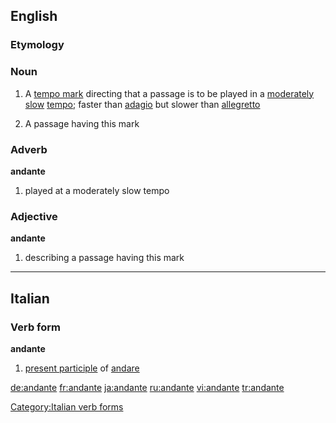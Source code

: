==English==
===Etymology===
{{It.}}

===Noun===
{{en-noun}}

#{{music}} A [[tempo mark]] directing that a passage is to be played in a [[moderate]]ly [[slow]] [[tempo]]; faster than [[adagio]] but slower than [[allegretto]]
#{{music}} A passage having this mark

===Adverb===
'''andante'''

#{{music}} played at a moderately slow tempo

===Adjective===
'''andante'''

#{{music}} describing a passage having this mark

----

==Italian==

===Verb form===
'''andante'''

# [[present participle]] of [[andare]]

[[Category:Italian verb forms]]

[[de:andante]]
[[fr:andante]]
[[ja:andante]]
[[ru:andante]]
[[vi:andante]]
[[tr:andante]]